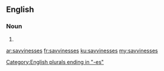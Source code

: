 ==English==

===Noun===
{{head|en}}

# {{plural of|savviness}}

[[Category:English plurals ending in "-es"]]

[[ar:savvinesses]]
[[fr:savvinesses]]
[[ku:savvinesses]]
[[my:savvinesses]]